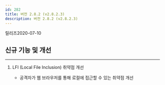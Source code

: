 ```yaml
---
id: 282
title: 버전 2.8.2 (v2.8.2.3)
description: 버전 2.8.2 (v2.8.2.3)
---
```


릴리즈<Separator/>2020-07-10

## 신규 기능 및 개선

---

1. LFI (Local File Inclusion) 취약점 개선

    * 공격자가 웹 브라우저를 통해 로컬에 접근할 수 있는 취약점 개선

